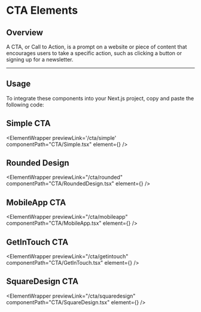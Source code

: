 
# CTA Elements

## Overview

A CTA, or Call to Action, is a prompt on a website or piece of content that encourages users to take a specific action, such as clicking a button or signing up for a newsletter.

---

## Usage

To integrate these components into your Next.js project, copy and paste the following code:

## Simple CTA

<ElementWrapper
previewLink='/cta/simple'
componentPath="CTA/Simple.tsx" 
  element={<Simple />}
/>

## Rounded Design

<ElementWrapper
 previewLink="/cta/rounded"
componentPath="CTA/RoundedDesign.tsx" 
  element={<RoundedDesign />}
/>

## MobileApp CTA

<ElementWrapper
 previewLink="/cta/mobileapp"
componentPath="CTA/MobileApp.tsx" 
  element={<MobileApp />}
/>

## GetInTouch CTA

<ElementWrapper
 previewLink="/cta/getintouch"
componentPath="CTA/GetInTouch.tsx" 
  element={<GetInTouch />}
/>

## SquareDesign CTA

<ElementWrapper
 previewLink="/cta/squaredesign"
componentPath="CTA/SquareDesign.tsx" 
  element={<SquareDesign />}
/>




